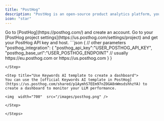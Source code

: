```yaml
---
title: "PostHog"
description: "PostHog is an open-source product analytics platform, you can monitor your product traffic and user sessions with PostHog. Now yo ucan connect PostHog with Keywords AI to monitor your LLM performance and get observability."
icon: "star"
---
```


<Steps>

<Step title="Create your PostHog account">
Go to [PostHog](https://posthog.com/) and create an account. Go to your [PostHog project settings](https://us.posthog.com/settings/project) and get your PostHog API key and host.
</Step>

<Step title="Add 1 parameter to your request body">
```json
{
// other parameters
"posthog_integration": {
        "posthog_api_key":"USER_POSTHOG_API_KEY",
        "posthog_base_url":"USER_POSTHOG_ENDPOINT" // usually https://eu.posthog.com or https://us.posthog.com
    }
}

```
</Step>

<Step title="Use Keywords AI template to create a dashboard">
You can use the [official Keywords AI template in PostHog](https://us.posthog.com/shared/p1AymhS7EEm97nZOGA8nWmsdshhzYA) to create a dashboard to monitor your LLM performance.

<img  width="700"  src="/images/posthog.png" />

</Step>

</Steps>